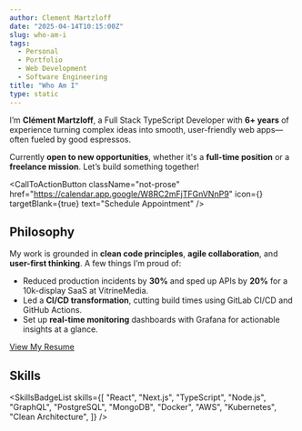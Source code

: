 ```yaml
---
author: Clement Martzloff
date: "2025-04-14T10:15:00Z"
slug: who-am-i
tags:
  - Personal
  - Portfolio
  - Web Development
  - Software Engineering
title: "Who Am I"
type: static
---
```


I’m **Clément Martzloff**, a Full Stack TypeScript Developer with **6+ years** of experience turning complex ideas into smooth, user-friendly web apps—often fueled by good espressos.

Currently **open to new opportunities**, whether it's a **full-time position** or a **freelance mission**. Let’s build something together!

<CallToActionButton
  className="not-prose"
  href="https://calendar.app.google/W8RC2mFjTFGnVNnP9"
  icon={<FaCalendar />}
  targetBlank={true}
  text="Schedule Appointment"
/>

## Philosophy

My work is grounded in **clean code principles**, **agile collaboration**, and **user-first thinking**. A few things I’m proud of:

- Reduced production incidents by **30%** and sped up APIs by **20%** for a 10k-display SaaS at VitrineMedia.
- Led a **CI/CD transformation**, cutting build times using GitLab CI/CD and GitHub Actions.
- Set up **real-time monitoring** dashboards with Grafana for actionable insights at a glance.

<a href="/resume.pdf" target="_blank">
  View My Resume
</a>

## Skills

<SkillsBadgeList
  skills={[
    "React",
    "Next.js",
    "TypeScript",
    "Node.js",
    "GraphQL",
    "PostgreSQL",
    "MongoDB",
    "Docker",
    "AWS",
    "Kubernetes",
    "Clean Architecture",
  ]}
/>
